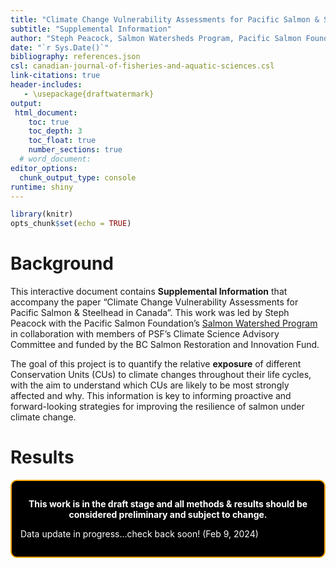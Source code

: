 ```yaml
---
title: "Climate Change Vulnerability Assessments for Pacific Salmon & Steelhead in Canada"
subtitle: "Supplemental Information"
author: "Steph Peacock, Salmon Watersheds Program, Pacific Salmon Foundation"
date: "`r Sys.Date()`"
bibliography: references.json
csl: canadian-journal-of-fisheries-and-aquatic-sciences.csl 
link-citations: true
header-includes:
   - \usepackage{draftwatermark}
output: 
 html_document:
    toc: true
    toc_depth: 3
    toc_float: true
    number_sections: true
  # word_document:
editor_options: 
  chunk_output_type: console
runtime: shiny
---
```


```r

library(knitr)
opts_chunk$set(echo = TRUE)

```

<head>

<meta name="robots" content="noindex">

</head>

```{=html}
<style type="text/css">

.watermark {
  opacity: 0.2;
  position: fixed;
  top: 50%;
  left: 50%;
  font-size: 500%;
  color: #000000;
}

.blackbox {
 padding: 1em;
  background: black;
  color: white;
  border: 2px solid orange;
  border-radius: 10px;
}
.center {
  text-align: center;
}

</style>
```



# Background

This interactive document contains **Supplemental Information** that accompany the paper "Climate Change Vulnerability Assessments for Pacific Salmon & Steelhead in Canada". This work was led by Steph Peacock with the Pacific Salmon Foundation's [Salmon Watershed Program](https://www.salmonwatersheds.ca) in collaboration with members of PSF's Climate Science Advisory Committee and funded by the BC Salmon Restoration and Innovation Fund. 

The goal of this project is to quantify the relative **exposure** of different Conservation Units (CUs) to climate changes throughout their life cycles, with the aim to understand which CUs are likely to be most strongly affected and why. This information is key to informing proactive and forward-looking strategies for improving the resilience of salmon under climate change.  

# Results

::: {.blackbox data-latex=""}
::: {.center data-latex=""}
**This work is in the draft stage and all methods & results should be considered preliminary and subject to change.**
:::

Data update in progress...check back soon! (Feb 9, 2024)

:::

